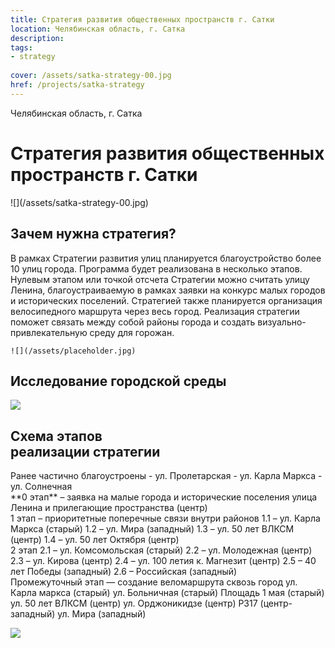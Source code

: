 ```yaml
---
title: Стратегия развития общественных пространств г. Сатки
location: Челябинская область, г. Сатка
description: 
tags:
- strategy
    
cover: /assets/satka-strategy-00.jpg
href: /projects/satka-strategy
---
```


Челябинская область, г. Сатка


# Стратегия развития общественных пространств г. Сатки

<Wide>
    ![](/assets/satka-strategy-00.jpg)
</Wide>


## Зачем нужна стратегия?

<Grid>
    <div>
        В рамках Стратегии развития улиц планируется благоустройство более 10 улиц города. Программа будет реализована в несколько этапов. Нулевым этапом или точкой отсчета Стратегии можно считать улицу Ленина, благоустраиваемую в рамках заявки на конкурс малых городов и исторических поселений. Стратегией также планируется организация велосипедного маршрута через весь город. Реализация стратегии поможет связать между собой районы города и создать визуально-привлекательную среду для горожан.
    </div>

    ![](/assets/placeholder.jpg)
</Grid>

## Исследование городской среды

![](/assets/satka-strategy-01.jpg)

## Схема этапов<br /> реализации стратегии

<Grid>
    <div>
        Ранее частично благоустроены
        - ул. Пролетарская
        - ул. Карла Маркса
        - ул. Солнечная
    </div>
</Grid>
<Grid cols={3}>
    <div>
        **0 этап** – заявка на малые города и исторические поселения
        улица Ленина и прилегающие пространства (центр) 
    </div>
</Grid>
<Grid cols={3}>
    <div>
        <span style={{color:"#E2540F"}}>1 этап</span> – приоритетные поперечные связи внутри районов  
        1.1 – ул. Карла Маркса (старый)  
        1.2 – ул. Мира (западный)  
        1.3 – ул. 50 лет ВЛКСМ (центр)  
        1.4 – ул. 50 лет Октября (центр)  
    </div>
    <div>
        <span style={{color:"#EB95AD"}}>2 этап</span>  
        2.1 – ул. Комсомольская (старый)  
        2.2 – ул. Молодежная (центр)  
        2.3 – ул. Кирова (центр)  
        2.4 – ул. 100 летия к. Магнезит (центр)  
        2.5 – 40 лет Победы (западный)  
        2.6 – Российская (западный)  
    </div>
    <div>
        <span style={{color:"#86C3EC"}}>Промежуточный этап</span> — создание веломаршрута сквозь город  
        ул. Карла маркса (старый)  
        ул. Больничная (старый)  
        Площадь 1 мая (старый)  
        ул. 50 лет ВЛКСМ (центр)  
        ул. Орджоникидзе (центр)  
        Р317 (центр-западный)  
        ул. Мира (западный)  
    </div>
</Grid>

![](/assets/satka-strategy-02.jpg)
